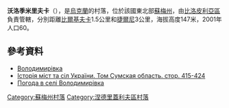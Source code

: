 {{coord|50|59|34|N|34|3|11|E|scale:100000_region:UA|display=title}}

'''沃洛季米里夫卡'''（{{lang-uk|Володимирівка}}），是[[烏克蘭|烏克蘭]]的村落，位於該國東北部[[蘇梅州|蘇梅州]]，由[[比洛皮利亞區|比洛皮利亞區]]負責管轄，分別距離[[比爾基夫卡|比爾基夫卡]]1.5公里和[[捷爾尼|捷爾尼]]3公里，海拔高度147米，2001年人口60。

==參考資料==
* [http://w1.c1.rada.gov.ua/pls/z7502/A005?rdat1=02.01.2012&rf7571=29527 Володимирівка]
* [https://web.archive.org/web/20170202061055/http://www.igsu.org.ua/Sumskaja.obl/Nedrigajlovskij.rajon/Terny.html Історія міст та сіл України. Том Сумская область. стор. 415-424] {{ref-ru}}
* [http://weather.in.ua/ua/symskaja/4422 Погода в селі Володимирівка] {{Wayback|url=http://weather.in.ua/ua/symskaja/4422 |date=20111219224904 }}

{{DEFAULTSORT:Володимирівка}}
[[Category:蘇梅州村落|Category:蘇梅州村落]]
[[Category:涅德里蓋利夫區村落|Category:涅德里蓋利夫區村落]]


{{Sumy-geo-stub}}